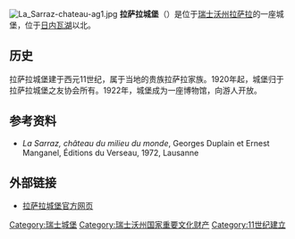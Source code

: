 {{no footnotes|time=2020-01-19T14:09:54+00:00}}
{{coord|46.660397|6.514122|region:CH_type:landmark|format=dms|display=title}}
[[File:La_Sarraz-chateau-ag1.jpg|thumb]]
'''拉萨拉城堡'''（{{lang-fr|Château de de La Sarraz}}）是位于[[瑞士|瑞士]][[沃州|沃州]][[拉萨拉|拉萨拉]]的一座城堡，位于[[日内瓦湖|日内瓦湖]]以北。

==历史==
拉萨拉城堡建于西元11世纪，属于当地的贵族拉萨拉家族。1920年起，城堡归于拉萨拉城堡之友协会所有。1922年，城堡成为一座博物馆，向游人开放。

==参考资料==
*''La Sarraz, château du milieu du monde'', Georges Duplain et Ernest Manganel, Éditions du Verseau, 1972, Lausanne

==外部链接==
*[https://web.archive.org/web/20120531223439/http://www.chateau-lasarraz.ch/index.php 拉萨拉城堡官方网页]

{{瑞士沃州城堡}}
{{normdaten}}
[[Category:瑞士城堡|Category:瑞士城堡]]
[[Category:瑞士沃州国家重要文化财产|Category:瑞士沃州国家重要文化财产]]
[[Category:11世纪建立|Category:11世纪建立]]
{{switzerland-stub}}